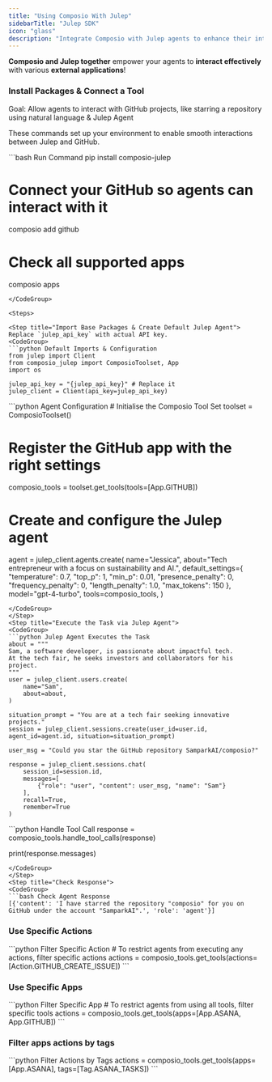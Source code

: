 ```yaml
---
title: "Using Composio With Julep"
sidebarTitle: "Julep SDK"
icon: "glass"
description: "Integrate Composio with Julep agents to enhance their interaction with external apps"
---
```


**Composio and Julep together** empower your agents to **interact effectively** with various **external applications**!

### Install Packages & Connect a Tool

<Tip>Goal: Allow agents to interact with GitHub projects, like starring a repository using natural language & Julep Agent</Tip>

These commands set up your environment to enable smooth interactions between Julep and GitHub.

<CodeGroup>
  ```bash Run Command 
  pip install composio-julep

  # Connect your GitHub so agents can interact with it
  composio add github 

  # Check all supported apps 
  composio apps
   ```
</CodeGroup>

<Steps>

<Step title="Import Base Packages & Create Default Julep Agent">
Replace `julep_api_key` with actual API key. 
<CodeGroup>
```python Default Imports & Configuration
from julep import Client
from composio_julep import ComposioToolset, App
import os

julep_api_key = "{julep_api_key}" # Replace it
julep_client = Client(api_key=julep_api_key)

```
</CodeGroup>
</Step>
<Step title="Configure Julep Agent with Composio Tools">
<CodeGroup>
```python Agent Configuration
# Initialise the Composio Tool Set
toolset = ComposioToolset()

# Register the GitHub app with the right settings
composio_tools = toolset.get_tools(tools=[App.GITHUB])

# Create and configure the Julep agent
agent = julep_client.agents.create(
    name="Jessica",
    about="Tech entrepreneur with a focus on sustainability and AI.",
    default_settings={
        "temperature": 0.7,
        "top_p": 1,
        "min_p": 0.01,
        "presence_penalty": 0,
        "frequency_penalty": 0,
        "length_penalty": 1.0,
        "max_tokens": 150
    },
    model="gpt-4-turbo",
    tools=composio_tools,
)
```
</CodeGroup>
</Step>
<Step title="Execute the Task via Julep Agent"> 
<CodeGroup>
```python Julep Agent Executes the Task
about = """
Sam, a software developer, is passionate about impactful tech. 
At the tech fair, he seeks investors and collaborators for his project.
"""
user = julep_client.users.create(
    name="Sam",
    about=about,
)

situation_prompt = "You are at a tech fair seeking innovative projects."
session = julep_client.sessions.create(user_id=user.id, agent_id=agent.id, situation=situation_prompt)

user_msg = "Could you star the GitHub repository SamparkAI/composio?"

response = julep_client.sessions.chat(
    session_id=session.id,
    messages=[
        {"role": "user", "content": user_msg, "name": "Sam"}
    ],
    recall=True,
    remember=True
)
```
</CodeGroup>
</Step>
<Step title="Handle all the Tool calls">
<CodeGroup>
```python Handle Tool Call
response = composio_tools.handle_tool_calls(response)

print(response.messages)
```
</CodeGroup>
</Step>
<Step title="Check Response">
<CodeGroup>
```bash Check Agent Response
[{'content': 'I have starred the repository "composio" for you on GitHub under the account "SamparkAI".', 'role': 'agent'}]
```

</CodeGroup>
</Step>
</Steps>

### Use Specific Actions
<CodeGroup>
```python Filter Specific Action
# To restrict agents from executing any actions, filter specific actions
actions = composio_tools.get_tools(actions=[Action.GITHUB_CREATE_ISSUE])
```
</CodeGroup>

### Use Specific Apps

<CodeGroup>
  ```python Filter Specific App
  # To restrict agents from using all tools, filter specific tools
  actions = composio_tools.get_tools(apps=[App.ASANA, App.GITHUB])
  ```
</CodeGroup>

### Filter apps actions by tags

<CodeGroup>
  ```python Filter Actions by Tags
  actions = composio_tools.get_tools(apps=[App.ASANA], tags=[Tag.ASANA_TASKS])
  ```
</CodeGroup>